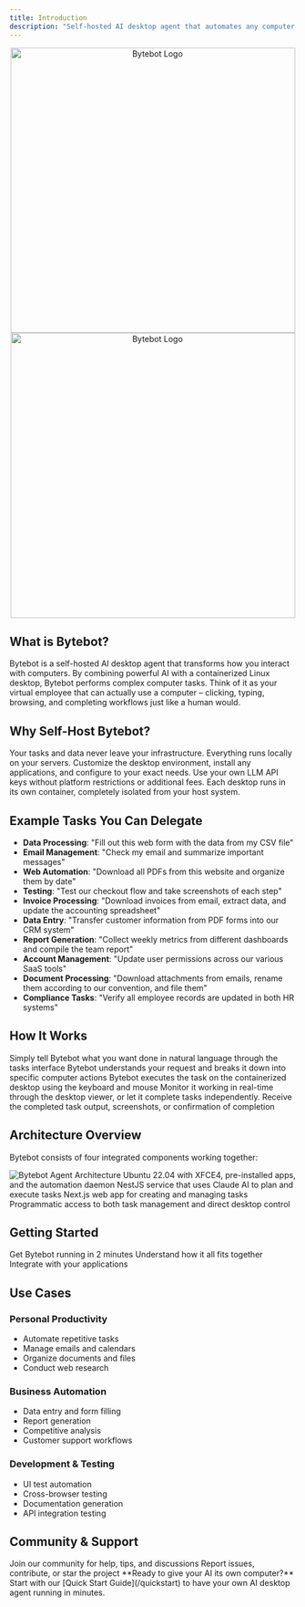 ```yaml
---
title: Introduction
description: "Self-hosted AI desktop agent that automates any computer task through natural language"
---
```


<p align="center">
  <img
    className="block dark:hidden"
    src="/logo/bytebot_transparent_logo_dark.svg"
    alt="Bytebot Logo"
    width="500"
  />
  <img
    className="hidden dark:block"
    src="/logo/bytebot_transparent_logo_white.svg"
    alt="Bytebot Logo"
    width="500"
  />
</p>

## What is Bytebot?

Bytebot is a self-hosted AI desktop agent that transforms how you interact with computers. By combining powerful AI with a containerized Linux desktop, Bytebot performs complex computer tasks. Think of it as your virtual employee that can actually use a computer – clicking, typing, browsing, and completing workflows just like a human would.

## Why Self-Host Bytebot?

<CardGroup cols={2}>
  <Card title="Complete Privacy" icon="shield">
    Your tasks and data never leave your infrastructure. Everything runs locally
    on your servers.
  </Card>
  <Card title="Full Control" icon="sliders">
    Customize the desktop environment, install any applications, and configure
    to your exact needs.
  </Card>
  <Card title="No Usage Limits" icon="infinity">
    Use your own LLM API keys without platform restrictions or additional fees.
  </Card>
  <Card title="Secure Isolation" icon="lock">
    Each desktop runs in its own container, completely isolated from your host
    system.
  </Card>
</CardGroup>

## Example Tasks You Can Delegate

- **Data Processing**: "Fill out this web form with the data from my CSV file"
- **Email Management**: "Check my email and summarize important messages"
- **Web Automation**: "Download all PDFs from this website and organize them by date"
- **Testing**: "Test our checkout flow and take screenshots of each step"
- **Invoice Processing**: "Download invoices from email, extract data, and update the accounting spreadsheet"
- **Data Entry**: "Transfer customer information from PDF forms into our CRM system"
- **Report Generation**: "Collect weekly metrics from different dashboards and compile the team report"
- **Account Management**: "Update user permissions across our various SaaS tools"
- **Document Processing**: "Download attachments from emails, rename them according to our convention, and file them"
- **Compliance Tasks**: "Verify all employee records are updated in both HR systems"

## How It Works

<Steps>
  <Step title="Describe Your Task">
    Simply tell Bytebot what you want done in natural language through the tasks
    interface
  </Step>
  <Step title="AI Plans the Actions">
    Bytebot understands your request and breaks it down into specific computer
    actions
  </Step>
  <Step title="Executes Actions">
    Bytebot executes the task on the containerized desktop using the keyboard
    and mouse
  </Step>
  <Step title="Watch or Walk Away">
    Monitor it working in real-time through the desktop viewer, or let it
    complete tasks independently.
  </Step>
  <Step title="Get Results">
    Receive the completed task output, screenshots, or confirmation of
    completion
  </Step>
</Steps>

## Architecture Overview

Bytebot consists of four integrated components working together:

<img src="/images/agent-architecture.png" alt="Bytebot Agent Architecture" />

<CardGroup cols={2}>
  <Card
    title="Bytebot Desktop"
    icon="desktop"
    href="/core-concepts/desktop-environment"
  >
    Ubuntu 22.04 with XFCE4, pre-installed apps, and the automation daemon
  </Card>
  <Card title="AI Agent" icon="brain" href="/core-concepts/agent-system">
    NestJS service that uses Claude AI to plan and execute tasks
  </Card>
  <Card
    title="Task Interface"
    icon="comments"
    href="/core-concepts/agent-system#task-ui"
  >
    Next.js web app for creating and managing tasks
  </Card>
  <Card title="REST API" icon="code" href="/api-reference/introduction">
    Programmatic access to both task management and direct desktop control
  </Card>
</CardGroup>

## Getting Started

<CardGroup cols={3}>
  <Card title="Quick Start" icon="rocket" href="/quickstart">
    Get Bytebot running in 2 minutes
  </Card>
  <Card title="Architecture" icon="sitemap" href="/core-concepts/architecture">
    Understand how it all fits together
  </Card>
  <Card title="API Reference" icon="book" href="/api-reference/introduction">
    Integrate with your applications
  </Card>
</CardGroup>

## Use Cases

### Personal Productivity

- Automate repetitive tasks
- Manage emails and calendars
- Organize documents and files
- Conduct web research

### Business Automation

- Data entry and form filling
- Report generation
- Competitive analysis
- Customer support workflows

### Development & Testing

- UI test automation
- Cross-browser testing
- Documentation generation
- API integration testing

## Community & Support

<CardGroup cols={2}>
  <Card
    title="Discord Community"
    icon="discord"
    href="https://discord.com/invite/zcb5wA2t4u"
  >
    Join our community for help, tips, and discussions
  </Card>
  <Card
    title="GitHub"
    icon="github"
    href="https://github.com/bytebot-ai/bytebot"
  >
    Report issues, contribute, or star the project
  </Card>
</CardGroup>

<Note>
  **Ready to give your AI its own computer?** Start with our [Quick Start
  Guide](/quickstart) to have your own AI desktop agent running in minutes.
</Note>
